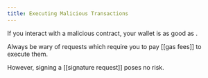 ```yaml
---
title: Executing Malicious Transactions
---
```


If you interact with a malicious contract, your wallet is as good as <Nutshell children="drained" glossaryEntry="content/glossary/drained.mdx" />.

Always be wary of requests which require you to pay \[\[gas fees]] to execute them.

However, signing a \[\[signature request]] poses no risk.
